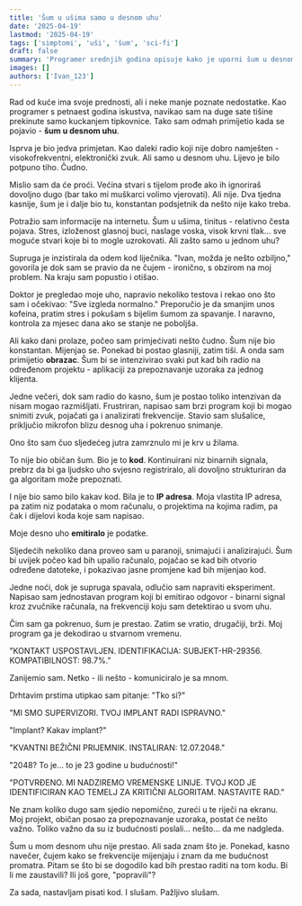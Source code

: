 ```yaml
---
title: 'Šum u ušima samo u desnom uhu'
date: '2025-04-19'
lastmod: '2025-04-19'
tags: ['simptomi', 'uši', 'šum', 'sci-fi']
draft: false
summary: 'Programer srednjih godina opisuje kako je uporni šum u desnom uhu doveo do zapanjujućeg otkrića o prirodi stvarnosti.'
images: []
authors: ['Ivan_123']
---
```


Rad od kuće ima svoje prednosti, ali i neke manje poznate nedostatke. Kao programer s petnaest godina iskustva, navikao sam na duge sate tišine prekinute samo kuckanjem tipkovnice. Tako sam odmah primijetio kada se pojavio - **šum u desnom uhu**.

Isprva je bio jedva primjetan. Kao daleki radio koji nije dobro namješten - visokofrekventni, elektronički zvuk. Ali samo u desnom uhu. Lijevo je bilo potpuno tiho. Čudno.

Mislio sam da će proći. Većina stvari s tijelom prođe ako ih ignoriraš dovoljno dugo (bar tako mi muškarci volimo vjerovati). Ali nije. Dva tjedna kasnije, šum je i dalje bio tu, konstantan podsjetnik da nešto nije kako treba.

Potražio sam informacije na internetu. Šum u ušima, tinitus - relativno česta pojava. Stres, izloženost glasnoj buci, naslage voska, visok krvni tlak... sve moguće stvari koje bi to mogle uzrokovati. Ali zašto samo u jednom uhu?

Supruga je inzistirala da odem kod liječnika. "Ivan, možda je nešto ozbiljno," govorila je dok sam se pravio da ne čujem - ironično, s obzirom na moj problem. Na kraju sam popustio i otišao.

Doktor je pregledao moje uho, napravio nekoliko testova i rekao ono što sam i očekivao: "Sve izgleda normalno." Preporučio je da smanjim unos kofeina, pratim stres i pokušam s bijelim šumom za spavanje. I naravno, kontrola za mjesec dana ako se stanje ne poboljša.

Ali kako dani prolaze, počeo sam primjećivati nešto čudno. Šum nije bio konstantan. Mijenjao se. Ponekad bi postao glasniji, zatim tiši. A onda sam primijetio **obrazac**. Šum bi se intenzivirao svaki put kad bih radio na određenom projektu - aplikaciji za prepoznavanje uzoraka za jednog klijenta.

Jedne večeri, dok sam radio do kasno, šum je postao toliko intenzivan da nisam mogao razmišljati. Frustriran, napisao sam brzi program koji bi mogao snimiti zvuk, pojačati ga i analizirati frekvencije. Stavio sam slušalice, priključio mikrofon blizu desnog uha i pokrenuo snimanje.

Ono što sam čuo sljedećeg jutra zamrznulo mi je krv u žilama.

To nije bio običan šum. Bio je to **kod**. Kontinuirani niz binarnih signala, prebrz da bi ga ljudsko uho svjesno registriralo, ali dovoljno strukturiran da ga algoritam može prepoznati.

I nije bio samo bilo kakav kod. Bila je to **IP adresa**. Moja vlastita IP adresa, pa zatim niz podataka o mom računalu, o projektima na kojima radim, pa čak i dijelovi koda koje sam napisao.

Moje desno uho **emitiralo** je podatke.

Sljedećih nekoliko dana proveo sam u paranoji, snimajući i analizirajući. Šum bi uvijek počeo kad bih upalio računalo, pojačao se kad bih otvorio određene datoteke, i pokazivao jasne promjene kad bih mijenjao kod.

Jedne noći, dok je supruga spavala, odlučio sam napraviti eksperiment. Napisao sam jednostavan program koji bi emitirao odgovor - binarni signal kroz zvučnike računala, na frekvenciji koju sam detektirao u svom uhu.

Čim sam ga pokrenuo, šum je prestao. Zatim se vratio, drugačiji, brži. Moj program ga je dekodirao u stvarnom vremenu.

"KONTAKT USPOSTAVLJEN. IDENTIFIKACIJA: SUBJEKT-HR-29356. KOMPATIBILNOST: 98.7%."

Zanijemio sam. Netko - ili nešto - komuniciralo je sa mnom.

Drhtavim prstima utipkao sam pitanje: "Tko si?"

"MI SMO SUPERVIZORI. TVOJ IMPLANT RADI ISPRAVNO."

"Implant? Kakav implant?"

"KVANTNI BEŽIČNI PRIJEMNIK. INSTALIRAN: 12.07.2048."

"2048? To je... to je 23 godine u budućnosti!"

"POTVRĐENO. MI NADZIREMO VREMENSKE LINIJE. TVOJ KOD JE IDENTIFICIRAN KAO TEMELJ ZA KRITIČNI ALGORITAM. NASTAVITE RAD."

Ne znam koliko dugo sam sjedio nepomično, zureći u te riječi na ekranu. Moj projekt, običan posao za prepoznavanje uzoraka, postat će nešto važno. Toliko važno da su iz budućnosti poslali... nešto... da me nadgleda.

Šum u mom desnom uhu nije prestao. Ali sada znam što je. Ponekad, kasno navečer, čujem kako se frekvencije mijenjaju i znam da me budućnost promatra. Pitam se što bi se dogodilo kad bih prestao raditi na tom kodu. Bi li me zaustavili? Ili još gore, "popravili"?

Za sada, nastavljam pisati kod. I slušam. Pažljivo slušam.

<StoryDisclaimer />